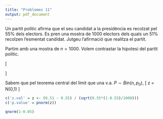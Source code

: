 ```yaml
---
title: "Problemes 11"
output: pdf_document
---
```


Un partit polític afirma que el seu candidat a la presidència es recolzat pel 55% dels electors. Es pren una mostra de 1000 electors dels quals un 51% recolzen l'esmentat candidat. Jutgeu l'afirmació que realitza el partit.

Partim amb una mostra de $n=1000$. Volem contrastar la hipotesi del partit polític. 

\[
\begin{array}{lr}
H_0: & p \geq 0.55\\
H_1: & p <  0.55
\end{array}
\]

Sabem que pel teorema central del límit que una v.a. $P \sim Bin(n, p_0)$,
\[
z = \frac{P-p_0}{\sqrt{\frac{p_0(1-p_0)}{n}}} \sim N(0,1)
\]

```r
c('z.val' = z <- (0.51 - 0.55) / (sqrt(0.55*(1-0.55)/1000)))
c('p.value' = pnorm(z))
```


```r
qnorm(1-0.05)
```


